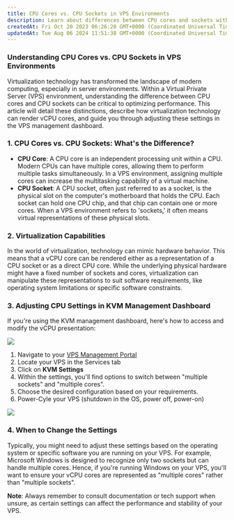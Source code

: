 ```yaml
---
title: CPU Cores vs. CPU Sockets in VPS Environments
description: Learn about differences between CPU cores and sockets within a VPS setting. Learn about virtualization capabilities and adjusting settings in the KVM management dashboard.
createdAt: Fri Oct 20 2023 06:26:20 GMT+0000 (Coordinated Universal Time)
updatedAt: Tue Aug 06 2024 11:51:38 GMT+0000 (Coordinated Universal Time)
---
```



### Understanding CPU Cores vs. CPU Sockets in VPS Environments

Virtualization technology has transformed the landscape of modern computing, especially in server environments. Within a Virtual Private Server (VPS) environment, understanding the difference between CPU cores and CPU sockets can be critical to optimizing performance. This article will detail these distinctions, describe how virtualization technology can render vCPU cores, and guide you through adjusting these settings in the VPS management dashboard.

<CtaButton
  label='fast forward to guide'
  link='#3-adjusting-cpu-settings-in-kvm-management-dashboard'
/>

### 1. CPU Cores vs. CPU Sockets: What's the Difference?

- **CPU Core**: A CPU core is an independent processing unit within a CPU. Modern CPUs can have multiple cores, allowing them to perform multiple tasks simultaneously. In a VPS environment, assigning multiple cores can increase the multitasking capability of a virtual machine.
- **CPU Socket**: A CPU socket, often just referred to as a socket, is the physical slot on the computer's motherboard that holds the CPU. Each socket can hold one CPU chip, and that chip can contain one or more cores. When a VPS environment refers to 'sockets,' it often means virtual representations of these physical slots.

### 2. Virtualization Capabilities

In the world of virtualization, technology can mimic hardware behavior. This means that a vCPU core can be rendered either as a representation of a CPU socket or as a direct CPU core. While the underlying physical hardware might have a fixed number of sockets and cores, virtualization can manipulate these representations to suit software requirements, like operating system limitations or specific software constraints.

###

### 3. Adjusting CPU Settings in KVM Management Dashboard

If you're using the KVM management dashboard, here's how to access and modify the vCPU presentation:

![](/assets/huaNpFAxK5PVCl_NLo3ID-iETZNYThaffnYenRdYUNi-20240806-114520.png)

1. Navigate to your <a href="https://manage.edisglobal.com/clientarea.php" target="_blank">VPS Management Portal</a>
2. Locate your VPS in the Services tab
3. Click on **KVM Settings**
4. Within the settings, you'll find options to switch between "multiple sockets" and "multiple cores".
5. Choose the desired configuration based on your requirements.
6. Power-Cyle your VPS (shutdown in the OS, power off, power-on)

![](/assets/huaNpFAxK5PVCl_NLo3ID-tcYuoIemRB1MLqTyqaz6a-20240806-114542.png)

### 4. When to Change the Settings

Typically, you might need to adjust these settings based on the operating system or specific software you are running on your VPS. For example, Microsoft Windows is designed to recognize only two sockets but can handle multiple cores. Hence, if you're running Windows on your VPS, you'll want to ensure your vCPU cores are represented as "multiple cores" rather than "multiple sockets".

**Note**: Always remember to consult documentation or tech support when unsure, as certain settings can affect the performance and stability of your VPS.

<CtaButton
  label='Check CPU Cores on a Windows VPS'
  link='./how-to-check-cpu-cores-windows-vps'
/>
